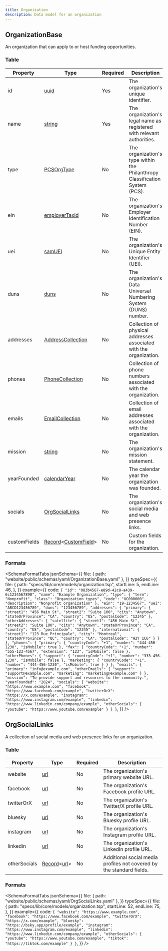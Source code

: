 ```yaml
---
title: Organization
description: Data model for an organization
---
```



## OrganizationBase

An organization that can apply to or host funding opportunities.

### Table

| Property     | Type                                                                                   | Required | Description                                                                  |
| ------------ | -------------------------------------------------------------------------------------- | -------- | ---------------------------------------------------------------------------- |
| id           | [uuid](/protocol/types/string#uuid)                                                    | Yes      | The organization's unique identifier.                                        |
| name         | [string](/protocol/types/string#string)                                                | Yes      | The organization's legal name as registered with relevant authorities.       |
| type         | [PCSOrgType](/protocol/fields/pcs#pcsorgtype)                                          | No       | The organization's type within the Philanthropy Classification System (PCS). |
| ein          | [employerTaxId](/protocol/types/string#employertaxid)                                  | No       | The organization's Employer Identification Number (EIN).                     |
| uei          | [samUEI](/protocol/types/string#samuei)                                                | No       | The organization's Unique Entity Identifier (UEI).                           |
| duns         | [duns](/protocol/types/string#duns)                                                    | No       | The organization's Data Universal Numbering System (DUNS) number.            |
| addresses    | [AddressCollection](/protocol/fields/address#addresscollection)                        | No       | Collection of physical addresses associated with the organization.           |
| phones       | [PhoneCollection](/protocol/fields/phone#phonecollection)                              | No       | Collection of phone numbers associated with the organization.                |
| emails       | [EmailCollection](/protocol/fields/email#emailcollection)                              | No       | Collection of email addresses associated with the organization.              |
| mission      | [string](/protocol/types/string#string)                                                | No       | The organization's mission statement.                                        |
| yearFounded  | [calendarYear](/protocol/types/date#calendaryear)                                      | No       | The calendar year the organization was founded.                              |
| socials      | [OrgSocialLinks](#orgsociallinks)                                                      | No       | The organization's social media and web presence links.                      |
| customFields | [Record](/protocol/types/other#record)\<[CustomField](/protocol/fields/custom-field)\> | No       | Custom fields for the organization.                                          |

### Formats

<SchemaFormatTabs
  jsonSchema={{
    file: { path: "website/public/schemas/yaml/OrganizationBase.yaml" },
  }}
  typeSpec={{
    file: {
      path: "specs/lib/core/models/organization.tsp",
      startLine: 5,
      endLine: 46,
    },
  }}
  example={{
    code: `
  {
    "id": "083b4567-e89d-42c8-a439-6c1234567890",
    "name": "Example Organization",
    "type": {
      "term": "Nonprofit",
      "class": "Organization types",
      "code": "UC000000",
      "description": "Nonprofit organization"
    },
    "ein": "19-1234567",
    "uei": "ABCD123456789",
    "duns": "123456789",
    "addresses": {
      "primary": {
        "street1": "456 Main St",
        "street2": "Suite 100",
        "city": "Anytown",
        "stateOrProvince": "CA",
        "country": "US",
        "postalCode": "12345"
      },
      "otherAddresses": {
        "satellite": {
          "street1": "456 Main St",
          "street2": "Suite 100",
          "city": "Anytown",
          "stateOrProvince": "CA",
          "country": "US",
          "postalCode": "12345"
        },
        "international": {
          "street1": "123 Rue Principale",
          "city": "Montreal",
          "stateOrProvince": "QC",
          "country": "CA",
          "postalCode": "H2Y 1C6"
        }
      }
    },
    "phones": {
      "primary": {
        "countryCode": "+1",
        "number": "444-456-1230",
        "isMobile": true
      },
      "fax": {
        "countryCode": "+1",
        "number": "555-123-4567",
        "extension": "123",
        "isMobile": false
      },
      "otherPhones": {
        "support": {
          "countryCode": "+1",
          "number": "333-456-1230",
          "isMobile": false
        },
        "marketing": {
          "countryCode": "+1",
          "number": "444-456-1230",
          "isMobile": true
        }
      }
    },
    "emails": {
      "primary": "info@example.com",
      "otherEmails": {
        "support": "support@example.com",
        "marketing": "marketing@example.com"
      }
    },
    "mission": "To provide support and resources to the community.",
    "yearFounded": "2024",
    "socials": {
      "website": "https://www.example.com",
      "facebook": "https://www.facebook.com/example",
      "twitterOrX": "https://x.com/example",
      "instagram": "https://www.instagram.com/example",
      "linkedin": "https://www.linkedin.com/company/example",
      "otherSocials": {
        "youtube": "https://www.youtube.com/example"
      }
    }
  }
  `,
  }}
/>

## OrgSocialLinks

A collection of social media and web presence links for an organization.

### Table

| Property     | Type                                                                        | Required | Description                                                          |
| ------------ | --------------------------------------------------------------------------- | -------- | -------------------------------------------------------------------- |
| website      | [url](/protocol/types/string#url)                                           | No       | The organization's primary website URL.                              |
| facebook     | [url](/protocol/types/string#url)                                           | No       | The organization's Facebook profile URL.                             |
| twitterOrX   | [url](/protocol/types/string#url)                                           | No       | The organization's Twitter/X profile URL.                            |
| bluesky      | [url](/protocol/types/string#url)                                           | No       | The organization's Bluesky profile URL.                              |
| instagram    | [url](/protocol/types/string#url)                                           | No       | The organization's Instagram profile URL.                            |
| linkedin     | [url](/protocol/types/string#url)                                           | No       | The organization's LinkedIn profile URL.                             |
| otherSocials | [Record](/protocol/types/other#record)\<[url](/protocol/types/string#url)\> | No       | Additional social media profiles not covered by the standard fields. |

### Formats

<SchemaFormatTabs
  jsonSchema={{
    file: { path: "website/public/schemas/yaml/OrgSocialLinks.yaml" },
  }}
  typeSpec={{
    file: {
      path: "specs/lib/core/models/organization.tsp",
      startLine: 52,
      endLine: 75,
    },
  }}
  example={{
    code: `
  {
    "website": "https://www.example.com",
    "facebook": "https://www.facebook.com/example",
    "twitterOrX": "https://x.com/example",
    "bluesky": "https://bsky.app/profile/example",
    "instagram": "https://www.instagram.com/example",
    "linkedin": "https://www.linkedin.com/company/example",
    "otherSocials": {
      "youtube": "https://www.youtube.com/example",
      "tiktok": "https://tiktok.com/example"
    }
  }
  `,
  }}
/>
